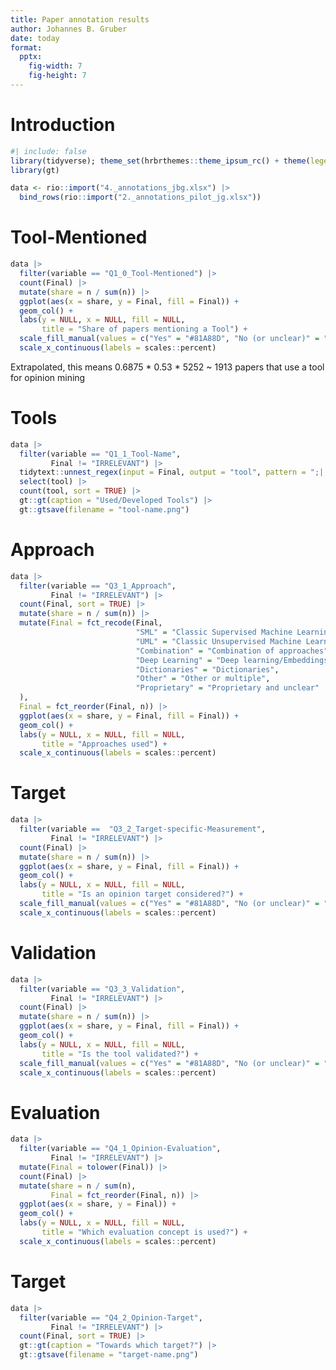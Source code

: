 ```yaml
---
title: Paper annotation results
author: Johannes B. Gruber
date: today
format: 
  pptx:
    fig-width: 7
    fig-height: 7
---
```


# Introduction

```r
#| include: false
library(tidyverse); theme_set(hrbrthemes::theme_ipsum_rc() + theme(legend.position = "none"))
library(gt)

data <- rio::import("4._annotations_jbg.xlsx") |> 
  bind_rows(rio::import("2._annotations_pilot_jg.xlsx"))
```

# Tool-Mentioned

```r
data |> 
  filter(variable == "Q1_0_Tool-Mentioned") |> 
  count(Final) |>
  mutate(share = n / sum(n)) |> 
  ggplot(aes(x = share, y = Final, fill = Final)) +
  geom_col() +
  labs(y = NULL, x = NULL, fill = NULL, 
       title = "Share of papers mentioning a Tool") +
  scale_fill_manual(values = c("Yes" = "#81A88D", "No (or unclear)" = "#FD6467")) +
  scale_x_continuous(labels = scales::percent)
```

Extrapolated, this means 0.6875	* 0.53 * 5252 ~ 1913 papers that use a tool for opinion mining

# Tools

```r
data |> 
  filter(variable == "Q1_1_Tool-Name",
         Final != "IRRELEVANT") |> 
  tidytext::unnest_regex(input = Final, output = "tool", pattern = ";|,") |> 
  select(tool) |> 
  count(tool, sort = TRUE) |>
  gt::gt(caption = "Used/Developed Tools") |> 
  gt::gtsave(filename = "tool-name.png")
```


# Approach


```r
data |> 
  filter(variable == "Q3_1_Approach",
         Final != "IRRELEVANT") |> 
  count(Final, sort = TRUE) |>
  mutate(share = n / sum(n)) |>
  mutate(Final = fct_recode(Final,
                            "SML" = "Classic Supervised Machine Learning (i.e., usually bag-of-words pre-processing, no deep learning or transformers)",
                            "UML" = "Classic Unsupervised Machine Learning (e.g., topic modeling)",
                            "Combination" = "Combination of approaches",
                            "Deep Learning" = "Deep learning/Embeddings, Transformers etc", 
                            "Dictionaries" = "Dictionaries", 
                            "Other" = "Other or multiple",
                            "Proprietary" = "Proprietary and unclear"
  ),
  Final = fct_reorder(Final, n)) |> 
  ggplot(aes(x = share, y = Final, fill = Final)) +
  geom_col() +
  labs(y = NULL, x = NULL, fill = NULL, 
       title = "Approaches used") +
  scale_x_continuous(labels = scales::percent)
```

# Target

```r
data |> 
  filter(variable ==  "Q3_2_Target-specific-Measurement",
         Final != "IRRELEVANT") |> 
  count(Final) |>
  mutate(share = n / sum(n)) |> 
  ggplot(aes(x = share, y = Final, fill = Final)) +
  geom_col() +
  labs(y = NULL, x = NULL, fill = NULL, 
       title = "Is an opinion target considered?") +
  scale_fill_manual(values = c("Yes" = "#81A88D", "No (or unclear)" = "#FD6467")) +
  scale_x_continuous(labels = scales::percent)

```  
               

# Validation

```r
data |> 
  filter(variable == "Q3_3_Validation",
         Final != "IRRELEVANT") |> 
  count(Final) |>
  mutate(share = n / sum(n)) |> 
  ggplot(aes(x = share, y = Final, fill = Final)) +
  geom_col() +
  labs(y = NULL, x = NULL, fill = NULL, 
       title = "Is the tool validated?") +
  scale_fill_manual(values = c("Yes" = "#81A88D", "No (or unclear)" = "#FD6467")) +
  scale_x_continuous(labels = scales::percent)
```  

# Evaluation

```r
data |> 
  filter(variable == "Q4_1_Opinion-Evaluation",
         Final != "IRRELEVANT") |> 
  mutate(Final = tolower(Final)) |> 
  count(Final) |>
  mutate(share = n / sum(n),
         Final = fct_reorder(Final, n)) |> 
  ggplot(aes(x = share, y = Final)) +
  geom_col() +
  labs(y = NULL, x = NULL, fill = NULL, 
       title = "Which evaluation concept is used?") +
  scale_x_continuous(labels = scales::percent)
``` 

# Target

```r
data |> 
  filter(variable == "Q4_2_Opinion-Target",
         Final != "IRRELEVANT") |> 
  count(Final, sort = TRUE) |>
  gt::gt(caption = "Towards which target?") |> 
  gt::gtsave(filename = "target-name.png")
``` 
          
 

